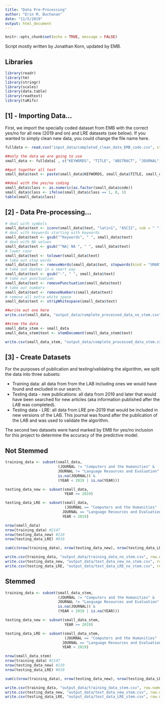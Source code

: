 ```yaml
---
title: "Data Pre-Processing"
author: "Erin M. Buchanan"
date: "11/5/2019"
output: html_document
---
```


```r
knitr::opts_chunk$set(echo = TRUE, message = FALSE)
```

Script mostly written by Jonathan Korn, updated by EMB.

## Libraries

```r
library(readr)
library(tm)
library(stringr)
library(scales)
library(data.table)
library(readtext)
library(taRifx)
```

## [1] - Importing Data...

First, we import the specially coded dataset from EMB with the correct yes/no for all new (2019 and on) and LRE datasets (see below). If you wanted to simply clean new data, you could change the file name here. 

```r
fulldata <- read.csv("input_data/completed_clean_data_EMB_code.csv", stringsAsFactors = F)

##only the data we are going to use
small_data <- fulldata[ , c("KEYWORDS", "TITLE", "ABSTRACT", "JOURNAL", "YEAR", "code")]

##put together all text
small_data$text <- paste(small_data$KEYWORDS, small_data$TITLE, small_data$ABSTRACT, sep = " ")

##deal with the yes/no coding
small_data$class <- as.numeric(as.factor(small_data$code))
small_data$class <- ifelse(small_data$class == 1, 0, 1)
table(small_data$class)
```

## [2] - Data Pre-processing...

```r
# deal with symbols
small_data$text <- iconv(small_data$text, "latin1", "ASCII", sub = " ")
# deal with keywords starting with keywords
small_data$text <- gsub("^Keywords", " ", small_data$text)
# deal with NA values
small_data$text <- gsub("^NA| NA ", " ", small_data$text)
# lower case
small_data$text <- tolower(small_data$text)
# take out stop words
small_data$text <- removeWords(small_data$text, stopwords(kind = "SMART"))
# take out dashes in a smart way
small_data$text <- gsub("-", " ", small_data$text)
# take out punctuation
small_data$text <- removePunctuation(small_data$text)
# take out numbers
small_data$text <- removeNumbers(small_data$text)
# remove all extra white space
small_data$text <- stripWhitespace(small_data$text)

##write out one here
write.csv(small_data, "output_data/complete_processed_data_no_stem.csv", row.names = F)

##stem the data 
small_data_stem <- small_data
small_data_stem$text <- stemDocument(small_data_stem$text)

write.csv(small_data_stem, "output_data/complete_processed_data_stem.csv", row.names = F)
```

## [3] - Create Datasets

For the purposes of publication and testing/validating the algorithm, we split the data into three subsets:

- Training data: all data from from the LAB including ones we would have found and excluded in our search.
- Testing data - new publications: all data from 2019 and later that would have been searched for new articles (aka information published after the LAB was completed).
- Testing data - LRE: all data from LRE pre-2019 that would be included in new versions of the LAB. This journal was found after the publication of the LAB and was used to validate the algorithm.

The second two datasets were hand marked by EMB for yes/no inclusion for this project to determine the accuracy of the predictive model. 

## Not Stemmed

```r
training_data <- subset(small_data, 
                        (JOURNAL != "Computers and the Humanities" & 
                        JOURNAL != "Language Resources and Evaluation" |
                        is.na(JOURNAL)) &
                        (YEAR < 2019 | is.na(YEAR)))

testing_data_new <- subset(small_data,
                           YEAR >= 2019)

testing_data_LRE <- subset(small_data,
                           (JOURNAL == "Computers and the Humanities" | 
                          JOURNAL == "Language Resources and Evaluation") &
                          YEAR < 2019)

nrow(small_data) 
nrow(training_data) #2147
nrow(testing_data_new) #210
nrow(testing_data_LRE) #910

sum(c(nrow(training_data), nrow(testing_data_new), nrow(testing_data_LRE)))

write.csv(training_data, "output_data/training_data_no_stem.csv", row.names = F)
write.csv(testing_data_new, "output_data/test_data_new_no_stem.csv", row.names = F)
write.csv(testing_data_LRE, "output_data/test_data_LRE_no_stem.csv", row.names = F)
```

## Stemmed 

```r
training_data <- subset(small_data_stem, 
                        (JOURNAL != "Computers and the Humanities" & 
                        JOURNAL != "Language Resources and Evaluation" |
                        is.na(JOURNAL)) &
                        (YEAR < 2019 | is.na(YEAR)))

testing_data_new <- subset(small_data_stem,
                           YEAR >= 2019)

testing_data_LRE <- subset(small_data_stem,
                           (JOURNAL == "Computers and the Humanities" | 
                          JOURNAL == "Language Resources and Evaluation") &
                          YEAR < 2019)

nrow(small_data_stem) 
nrow(training_data) #2147
nrow(testing_data_new) #210
nrow(testing_data_LRE) #910

sum(c(nrow(training_data), nrow(testing_data_new), nrow(testing_data_LRE)))

write.csv(training_data, "output_data/training_data_stem.csv", row.names = F)
write.csv(testing_data_new, "output_data/test_data_new_stem.csv", row.names = F)
write.csv(testing_data_LRE, "output_data/test_data_LRE_stem.csv", row.names = F)
```

